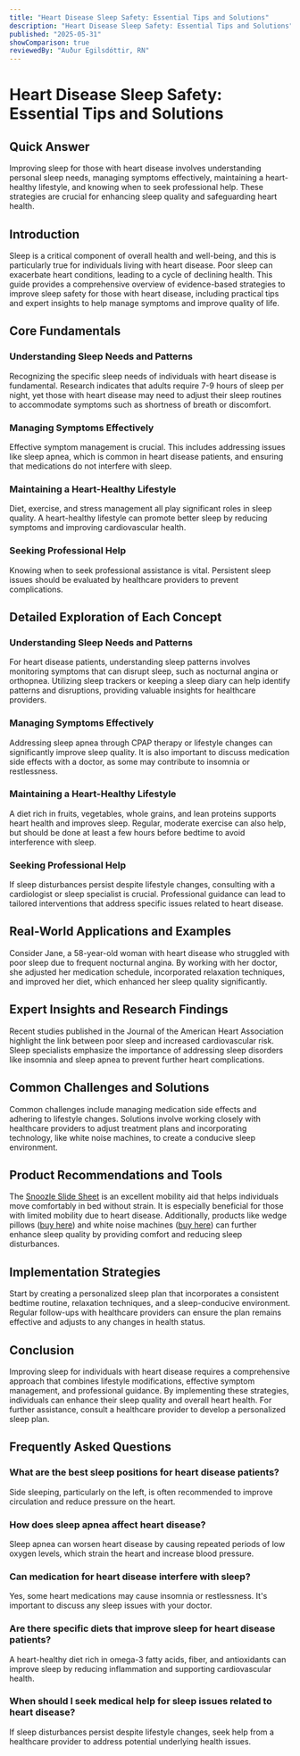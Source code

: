 ```yaml
---
title: "Heart Disease Sleep Safety: Essential Tips and Solutions"
description: "Heart Disease Sleep Safety: Essential Tips and Solutions"
published: "2025-05-31"
showComparison: true
reviewedBy: "Auður Egilsdóttir, RN"
---
```

<h1>Heart Disease Sleep Safety: Essential Tips and Solutions</h1>

<h2>Quick Answer</h2>
<p>Improving sleep for those with heart disease involves understanding personal sleep needs, managing symptoms effectively, maintaining a heart-healthy lifestyle, and knowing when to seek professional help. These strategies are crucial for enhancing sleep quality and safeguarding heart health.</p>

<h2>Introduction</h2>
<p>Sleep is a critical component of overall health and well-being, and this is particularly true for individuals living with heart disease. Poor sleep can exacerbate heart conditions, leading to a cycle of declining health. This guide provides a comprehensive overview of evidence-based strategies to improve sleep safety for those with heart disease, including practical tips and expert insights to help manage symptoms and improve quality of life.</p>

<h2>Core Fundamentals</h2>
<h3>Understanding Sleep Needs and Patterns</h3>
<p>Recognizing the specific sleep needs of individuals with heart disease is fundamental. Research indicates that adults require 7-9 hours of sleep per night, yet those with heart disease may need to adjust their sleep routines to accommodate symptoms such as shortness of breath or discomfort.</p>

<h3>Managing Symptoms Effectively</h3>
<p>Effective symptom management is crucial. This includes addressing issues like sleep apnea, which is common in heart disease patients, and ensuring that medications do not interfere with sleep.</p>

<h3>Maintaining a Heart-Healthy Lifestyle</h3>
<p>Diet, exercise, and stress management all play significant roles in sleep quality. A heart-healthy lifestyle can promote better sleep by reducing symptoms and improving cardiovascular health.</p>

<h3>Seeking Professional Help</h3>
<p>Knowing when to seek professional assistance is vital. Persistent sleep issues should be evaluated by healthcare providers to prevent complications.</p>

<h2>Detailed Exploration of Each Concept</h2>
<h3>Understanding Sleep Needs and Patterns</h3>
<p>For heart disease patients, understanding sleep patterns involves monitoring symptoms that can disrupt sleep, such as nocturnal angina or orthopnea. Utilizing sleep trackers or keeping a sleep diary can help identify patterns and disruptions, providing valuable insights for healthcare providers.</p>

<h3>Managing Symptoms Effectively</h3>
<p>Addressing sleep apnea through CPAP therapy or lifestyle changes can significantly improve sleep quality. It is also important to discuss medication side effects with a doctor, as some may contribute to insomnia or restlessness.</p>

<h3>Maintaining a Heart-Healthy Lifestyle</h3>
<p>A diet rich in fruits, vegetables, whole grains, and lean proteins supports heart health and improves sleep. Regular, moderate exercise can also help, but should be done at least a few hours before bedtime to avoid interference with sleep.</p>

<h3>Seeking Professional Help</h3>
<p>If sleep disturbances persist despite lifestyle changes, consulting with a cardiologist or sleep specialist is crucial. Professional guidance can lead to tailored interventions that address specific issues related to heart disease.</p>

<h2>Real-World Applications and Examples</h2>
<p>Consider Jane, a 58-year-old woman with heart disease who struggled with poor sleep due to frequent nocturnal angina. By working with her doctor, she adjusted her medication schedule, incorporated relaxation techniques, and improved her diet, which enhanced her sleep quality significantly.</p>

<h2>Expert Insights and Research Findings</h2>
<p>Recent studies published in the Journal of the American Heart Association highlight the link between poor sleep and increased cardiovascular risk. Sleep specialists emphasize the importance of addressing sleep disorders like insomnia and sleep apnea to prevent further heart complications.</p>

<h2>Common Challenges and Solutions</h2>
<p>Common challenges include managing medication side effects and adhering to lifestyle changes. Solutions involve working closely with healthcare providers to adjust treatment plans and incorporating technology, like white noise machines, to create a conducive sleep environment.</p>

<h2>Product Recommendations and Tools</h2>
<p>The <a href="https://mysnoozle.com">Snoozle Slide Sheet</a> is an excellent mobility aid that helps individuals move comfortably in bed without strain. It is especially beneficial for those with limited mobility due to heart disease. Additionally, products like wedge pillows (<a href="https://amzn.to/3FhMB4a">buy here</a>) and white noise machines (<a href="https://amzn.to/4dvPhrj">buy here</a>) can further enhance sleep quality by providing comfort and reducing sleep disturbances.</p>

<h2>Implementation Strategies</h2>
<p>Start by creating a personalized sleep plan that incorporates a consistent bedtime routine, relaxation techniques, and a sleep-conducive environment. Regular follow-ups with healthcare providers can ensure the plan remains effective and adjusts to any changes in health status.</p>

<h2>Conclusion</h2>
<p>Improving sleep for individuals with heart disease requires a comprehensive approach that combines lifestyle modifications, effective symptom management, and professional guidance. By implementing these strategies, individuals can enhance their sleep quality and overall heart health. For further assistance, consult a healthcare provider to develop a personalized sleep plan.</p>

<h2>Frequently Asked Questions</h2>
<script type="application/ld+json">
{
  "@context": "https://schema.org",
  "@type": "FAQPage",
  "mainEntity": [
    {
      "@type": "Question",
      "name": "What are the best sleep positions for heart disease patients?",
      "acceptedAnswer": {
        "@type": "Answer",
        "text": "Side sleeping, particularly on the left, is often recommended to improve circulation and reduce pressure on the heart."
      }
    },
    {
      "@type": "Question",
      "name": "How does sleep apnea affect heart disease?",
      "acceptedAnswer": {
        "@type": "Answer",
        "text": "Sleep apnea can worsen heart disease by causing repeated periods of low oxygen levels, which strain the heart and increase blood pressure."
      }
    },
    {
      "@type": "Question",
      "name": "Can medication for heart disease interfere with sleep?",
      "acceptedAnswer": {
        "@type": "Answer",
        "text": "Yes, some heart medications may cause insomnia or restlessness. It's important to discuss any sleep issues with your doctor."
      }
    },
    {
      "@type": "Question",
      "name": "Are there specific diets that improve sleep for heart disease patients?",
      "acceptedAnswer": {
        "@type": "Answer",
        "text": "A heart-healthy diet rich in omega-3 fatty acids, fiber, and antioxidants can improve sleep by reducing inflammation and supporting cardiovascular health."
      }
    },
    {
      "@type": "Question",
      "name": "When should I seek medical help for sleep issues related to heart disease?",
      "acceptedAnswer": {
        "@type": "Answer",
        "text": "If sleep disturbances persist despite lifestyle changes, seek help from a healthcare provider to address potential underlying health issues."
      }
    }
  ]
}
</script>

<div class="faq-content">
<h3>What are the best sleep positions for heart disease patients?</h3>
<p>Side sleeping, particularly on the left, is often recommended to improve circulation and reduce pressure on the heart.</p>
<h3>How does sleep apnea affect heart disease?</h3>
<p>Sleep apnea can worsen heart disease by causing repeated periods of low oxygen levels, which strain the heart and increase blood pressure.</p>
<h3>Can medication for heart disease interfere with sleep?</h3>
<p>Yes, some heart medications may cause insomnia or restlessness. It's important to discuss any sleep issues with your doctor.</p>
<h3>Are there specific diets that improve sleep for heart disease patients?</h3>
<p>A heart-healthy diet rich in omega-3 fatty acids, fiber, and antioxidants can improve sleep by reducing inflammation and supporting cardiovascular health.</p>
<h3>When should I seek medical help for sleep issues related to heart disease?</h3>
<p>If sleep disturbances persist despite lifestyle changes, seek help from a healthcare provider to address potential underlying health issues.</p>
</div>